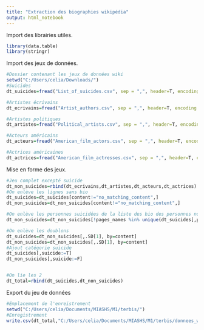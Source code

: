 ```yaml
---
title: "Extraction des biographies wikipédia"
output: html_notebook
---
```


Import des librairies utiles.

```r
library(data.table)
library(stringr)
```

Import des jeux de données.

```r
#Dossier contenant les jeux de données wiki
setwd("C:/Users/celia/Downloads/")
#Suicides
dt_suicides=fread("List_of_suicides.csv", sep = ",", header=T, encoding = "UTF-8")

#Artistes écrivains
dt_ecrivains=fread("Artist_authors.csv", sep = ",", header=T, encoding = "UTF-8")

#Artistes politiques
dt_artistes=fread("Political_artists.csv", sep = ",", header=T, encoding = "UTF-8")

#Acteurs américains
dt_acteurs=fread("American_film_actors.csv", sep = ",", header=T, encoding = "UTF-8")

#Actrices américaines
dt_actrices=fread("American_film_actresses.csv", sep = ",", header=T, encoding = "UTF-8")
```

Mise en forme des jeux.
```r
#Jeu complet excepté suicide
dt_non_suicides=rbind(dt_ecrivains,dt_artistes,dt_acteurs,dt_actrices)
#On enlève les lignes sans bio
dt_suicides=dt_suicides[content!="no_matching_content",]
dt_non_suicides=dt_non_suicides[content!="no_matching_content",]

#On enlève les personnes suicidées de la liste des bio des personnes non suicidées
dt_non_suicides=dt_non_suicides[!pages_names %in% unique(dt_suicides[,pages_names]),]

#On enlève les doublons
dt_suicides=dt_non_suicides[,.SD[1], by=content]
dt_non_suicides=dt_non_suicides[,.SD[1], by=content]
#Ajout catégorie suicide
dt_suicides[,suicide:=T]
dt_non_suicides[,suicide:=F]


#On lie les 2
dt_total=rbind(dt_suicides,dt_non_suicides)
```


Export du jeu de données
```r
#Emplacement de l'enreistrement
setwd("C:/Users/celia/Documents/MIASHS/M1/terbis/")
#Enregistrement
write.csv(dt_total,"C:/Users/celia/Documents/MIASHS/M1/terbis/donnees_wiki_total.csv",row.names = FALSE)
```



